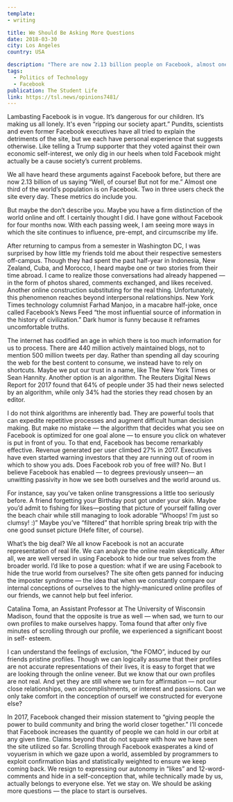 ```yaml
---
template:
- writing

title: We Should Be Asking More Questions
date: 2018-03-30
city: Los Angeles
country: USA

description: "There are now 2.13 billion people on Facebook, almost one third of the world’s population. Two in three users check the site every day. The aggregate of each of us turning a blind eye to Facebook’s flaws quickly becomes willful negligence on a global scale. This assertion includes you and me."
tags:
  - Politics of Technology
  - Facebook
publication: The Student Life
link: https://tsl.news/opinions7481/
---
```


Lambasting Facebook is in vogue. It’s dangerous for our children. It’s making us all lonely. It's even
“ripping our society apart.” Pundits, scientists and even former Facebook executives have all tried to explain the detriments of the site, but we each have personal experience that suggests otherwise. Like telling a Trump supporter that they voted against their own economic self-interest, we only dig in our heels when told Facebook might actually be a cause society’s current problems.

We all have heard these arguments against Facebook before, but there are now 2.13 billion of us saying “Well, of course! But not for me.” Almost one third of the world’s population is on Facebook. Two in three users check the site every day. These metrics do include you.

But maybe the don’t describe you. Maybe you have a firm distinction of the world online and off. I certainly thought I did. I have gone without Facebook for four months now. With each passing week, I am seeing more ways in which the site continues to influence, pre-empt, and circumscribe my life.

After returning to campus from a semester in Washington DC, I was surprised by how little my friends told me about their respective semesters off-campus. Though they had spent the past half-year in Indonesia, New Zealand, Cuba, and Morocco, I heard maybe one or two stories from their time abroad. I came to realize those conversations had already happened — in the form of photos shared, comments exchanged, and likes received. Another online construction substituting for the real thing. Unfortunately, this phenomenon reaches beyond interpersonal relationships. New York Times technology columnist Farhad Manjoo, in a macabre half-joke, once called Facebook’s News Feed “the most influential source of information in the history of civilization.” Dark humor is funny because it reframes uncomfortable truths.

The internet has codified an age in which there is too much information for us to process. There are 440 million actively maintained blogs, not to mention 500 million tweets per day. Rather than spending all day scouring the web for the best content to consume, we instead have to rely on shortcuts. Maybe we put our trust in a name, like The New York Times or Sean Hannity. Another option is an algorithm. The Reuters Digital News Report for 2017 found that 64% of people under 35 had their news selected by an algorithm, while only 34% had the stories they read chosen by an editor.

I do not think algorithms are inherently bad. They are powerful tools that can expedite repetitive processes and augment difficult human decision making. But make no mistake — the algorithm that decides what you see on Facebook is optimized for one goal alone — to ensure you click on whatever is put in front of you. To that end, Facebook has become remarkably effective. Revenue generated per user climbed 27% in 2017. Executives have even started warning investors that they are running out of room in which to show you ads. Does Facebook rob you of free will? No. But I believe Facebook has enabled — to degrees previously unseen— an unwitting passivity in how we see both ourselves and the world around us.

For instance, say you’ve taken online transgressions a little too seriously before. A friend forgetting your Birthday post got under your skin. Maybe you’d admit to fishing for likes—posting that picture of yourself falling over the beach chair while still managing to look adorable “Whoops! I’m just so clumsy! :)” Maybe you’ve “filtered” that horrible spring break trip with the one good sunset picture (Hefe filter, of course).

What’s the big deal? We all know Facebook is not an accurate representation of real life. We can analyze the online realm skeptically. After all, we are well versed in using Facebook to hide our true selves from the broader world. I’d like to pose a question: what if we are using Facebook to hide the true world from ourselves? The site often gets panned for inducing the imposter syndrome — the idea that when we constantly compare our internal conceptions of ourselves to the highly-manicured online profiles of our friends, we cannot help but feel inferior.

Catalina Toma, an Assistant Professor at The University of Wisconsin Madison, found that the opposite is true as well — when sad, we turn to our own profiles to make ourselves happy. Toma found that after only five minutes of scrolling through our profile, we experienced a significant boost in self- esteem.

I can understand the feelings of exclusion, “the FOMO”, induced by our friends pristine profiles. Though we can logically assume that their profiles are not accurate representations of their lives, it is easy to forget that we are looking through the online veneer. But we know that our own profiles are not real. And yet they are still where we turn for affirmation — not our close relationships, own accomplishments, or interest and passions. Can we only take comfort in the conception of ourself we constructed for everyone else?

In 2017, Facebook changed their mission statement to “giving people the power to build community and bring the world closer together.” I’ll concede that Facebook increases the quantity of people we can hold in our orbit at any given time. Claims beyond that do not square with how we have seen the site utilized so far.
Scrolling through Facebook exasperates a kind of voyuerism in which we gaze upon a world, assembled by programmers to exploit confirmation bias and statistically weighted to ensure we keep coming back. We resign to expressing our autonomy in “likes” and 12-word-comments and hide in a self-conception that, while technically made by us, actually belongs to everyone else. Yet we stay on. We should be asking more questions — the place to start is ourselves.
